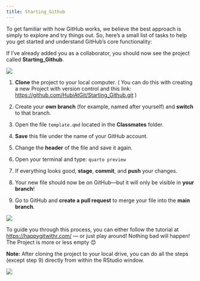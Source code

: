 ```yaml
---
title: Starting_Github
---
```


To get familiar with how GitHub works, we believe the best approach is simply to explore and try things out. So, here’s a small list of tasks to help you get started and understand GitHub’s core functionality:

If I’ve already added you as a collaborator, you should now see the project called **Starting_Github**.

![](images/clipboard-416951328.png)

1.  **Clone** the project to your local computer. ( You can do this with creating a new Project with version control and this link: <https://github.com/HubiAtGit/Starting_Github.git> )

2.  Create your **own branch** (for example, named after yourself) and **switch** to that branch.

3.  Open the file `template.qmd` located in the **Classmates** folder.

4.  **Save** this file under the name of your GitHub account.

5.  Change the **header** of the file and save it again.

6.  Open your terminal and type: `quarto preview`

7.  If everything looks good, **stage**, **commit**, and **push** your changes.

8.  Your new file should now be on GitHub—but it will only be visible in **your branch**!

9.  Go to GitHub and **create a pull request** to merge your file into the **main branch**.

![](images/clipboard-2142755749.png)

To guide you through this process, you can either follow the tutorial at <https://happygitwithr.com/> — or just play around! Nothing bad will happen! The Project is more or less empty 😊

**Note:** After cloning the project to your local drive, you can do all the steps (except step 9) directly from within the RStudio window.

![](images/Github.png)

